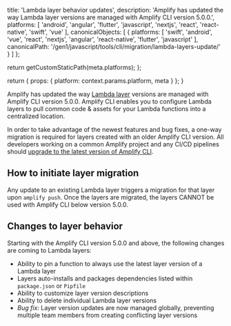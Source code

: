                   
  title: 'Lambda layer behavior updates',
  description: 'Amplify has updated the way Lambda layer versions are managed with Amplify CLI version 5.0.0.',
  platforms: [
    'android',
    'angular',
    'flutter',
    'javascript',
    'nextjs',
    'react',
    'react-native',
    'swift',
    'vue'
  ],
  canonicalObjects: [
    {
      platforms: [
        'swift',
        'android',
        'vue',
        'react',
        'nextjs',
        'angular',
        'react-native',
        'flutter',
        'javascript'
      ],
      canonicalPath: '/gen1/javascript/tools/cli/migration/lambda-layers-update/'
    }
  ]
};

  return getCustomStaticPath(meta.platforms);
};

  return {
    props: {
      platform: context.params.platform,
      meta
    }
  };
}
          

Amplify has updated the way [Lambda layer](/[platform]/build-a-backend/functions/layers/) versions are managed with Amplify CLI version 5.0.0. Amplify CLI enables you to configure Lambda layers to pull common code & assets for your Lambda functions into a centralized location. 

In order to take advantage of the newest features and bug fixes, a one-way migration is required for layers created with an older Amplify CLI version. All developers working on a common Amplify project and any CI/CD pipelines should [upgrade to the latest version of Amplify CLI](/[platform]/tools/cli/start/key-workflows/#upgrade-amplify-cli).

## How to initiate layer migration

Any update to an existing Lambda layer triggers a migration for that layer upon `amplify push`. Once the layers are migrated, the layers CANNOT be used with Amplify CLI below version 5.0.0.

## Changes to layer behavior

Starting with the Amplify CLI version 5.0.0 and above, the following changes are coming to Lambda layers:
- Ability to pin a function to always use the latest layer version of a Lambda layer
- Layers auto-installs and packages dependencies listed within `package.json` or `Pipfile`
- Ability to customize layer version descriptions
- Ability to delete individual Lambda layer versions
- _Bug fix:_ Layer version updates are now managed globally, preventing multiple team members from creating conflicting layer versions
